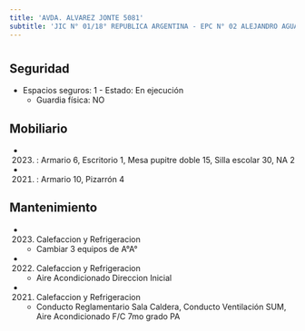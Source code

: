 ```yaml
---
title: 'AVDA. ALVAREZ JONTE 5081'
subtitle: 'JIC N° 01/18° REPUBLICA ARGENTINA - EPC N° 02 ALEJANDRO AGUADO'
---
```


#


## Seguridad

*  Espacios seguros: 1 - Estado: En ejecución 
    + Guardia física: NO





## Mobiliario

*  (2023) : Armario 6, Escritorio 1, Mesa pupitre doble 15, Silla escolar 30, NA 2 

*  (2021) : Armario 10, Pizarrón 4 





## Mantenimiento

*  (2023) Calefaccion y Refrigeracion 
    + Cambiar 3 equipos de A°A°

*  (2022) Calefaccion y Refrigeracion 
    + Aire Acondicionado Direccion Inicial

*  (2021) Calefaccion y Refrigeracion 
    + Conducto Reglamentario Sala Caldera, Conducto Ventilación SUM, Aire Acondicionado F/C  7mo grado PA



